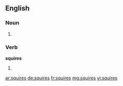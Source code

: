 
==English==

===Noun===
{{head|en}}

# {{plural of|squire}}

===Verb===
'''squires'''

# {{en-third-person singular of|squire}}

[[ar:squires]]
[[de:squires]]
[[fr:squires]]
[[mg:squires]]
[[vi:squires]]